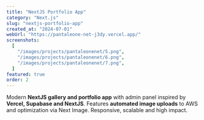 ```yaml
---
title: "NextJS Portfolio App"
category: "Next.js"
slug: "nextjs-portfolio-app"
created_at: "2024-07-01"
webUrl: "https://pantaleone-net-j3dy.vercel.app/"
screenshots:
  [
    "/images/projects/pantaleonenet/5.png",
    "/images/projects/pantaleonenet/6.png",
    "/images/projects/pantaleonenet/7.png",
  ]
featured: true
order: 2
---
```


Modern **NextJS gallery and portfolio app** with admin panel inspired by **Vercel, Supabase and NextJS**. Features **automated image uploads** to AWS and optimization via Next Image.  Responsive, scalable and high impact.
